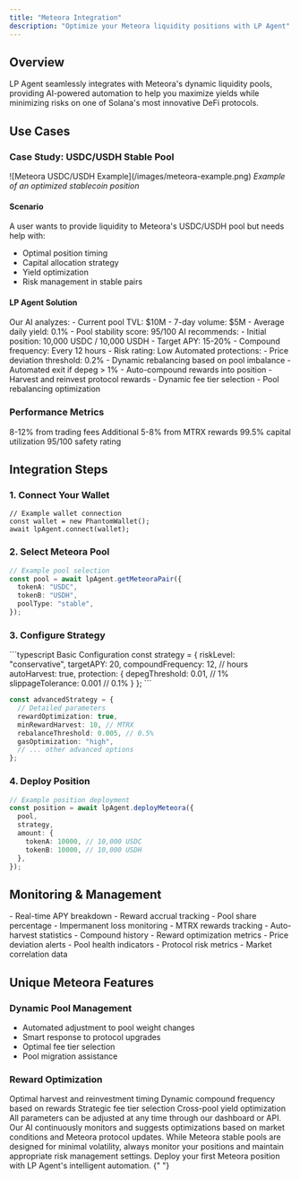 ```yaml
---
title: "Meteora Integration"
description: "Optimize your Meteora liquidity positions with LP Agent"
---
```


## Overview

LP Agent seamlessly integrates with Meteora's dynamic liquidity pools, providing AI-powered automation to help you maximize yields while minimizing risks on one of Solana's most innovative DeFi protocols.

## Use Cases

### Case Study: USDC/USDH Stable Pool

<Frame>
  ![Meteora USDC/USDH Example](/images/meteora-example.png)
  <em>Example of an optimized stablecoin position</em>
</Frame>

#### Scenario

A user wants to provide liquidity to Meteora's USDC/USDH pool but needs help with:

- Optimal position timing
- Capital allocation strategy
- Yield optimization
- Risk management in stable pairs

#### LP Agent Solution

<Steps>
  <Step title="Initial Analysis">
    Our AI analyzes: - Current pool TVL: $10M - 7-day volume: $5M - Average
    daily yield: 0.1% - Pool stability score: 95/100
  </Step>
  <Step title="Position Suggestion">
    AI recommends: - Initial position: 10,000 USDC / 10,000 USDH - Target APY:
    15-20% - Compound frequency: Every 12 hours - Risk rating: Low
  </Step>
  <Step title="Risk Management">
    Automated protections: - Price deviation threshold: 0.2% - Dynamic
    rebalancing based on pool imbalance - Automated exit if depeg > 1%
  </Step>
  <Step title="Yield Optimization">
    - Auto-compound rewards into position - Harvest and reinvest protocol
    rewards - Dynamic fee tier selection - Pool rebalancing optimization
  </Step>
</Steps>

### Performance Metrics

<CardGroup cols={2}>
  <Card title="Base APY" icon="percentage">
    8-12% from trading fees
  </Card>
  <Card title="Reward APY" icon="gift">
    Additional 5-8% from MTRX rewards
  </Card>
  <Card title="Efficiency" icon="chart-pie">
    99.5% capital utilization
  </Card>
  <Card title="Risk Score" icon="shield-check">
    95/100 safety rating
  </Card>
</CardGroup>

## Integration Steps

### 1. Connect Your Wallet

```solana
// Example wallet connection
const wallet = new PhantomWallet();
await lpAgent.connect(wallet);
```

### 2. Select Meteora Pool

```typescript
// Example pool selection
const pool = await lpAgent.getMeteoraPair({
  tokenA: "USDC",
  tokenB: "USDH",
  poolType: "stable",
});
```

### 3. Configure Strategy

<CodeGroup>
```typescript Basic Configuration
const strategy = {
  riskLevel: "conservative",
  targetAPY: 20,
  compoundFrequency: 12, // hours
  autoHarvest: true,
  protection: {
    depegThreshold: 0.01, // 1%
    slippageTolerance: 0.001 // 0.1%
  }
};
```

```typescript Advanced Configuration
const advancedStrategy = {
  // Detailed parameters
  rewardOptimization: true,
  minRewardHarvest: 10, // MTRX
  rebalanceThreshold: 0.005, // 0.5%
  gasOptimization: "high",
  // ... other advanced options
};
```

</CodeGroup>

### 4. Deploy Position

```typescript
// Example position deployment
const position = await lpAgent.deployMeteora({
  pool,
  strategy,
  amount: {
    tokenA: 10000, // 10,000 USDC
    tokenB: 10000, // 10,000 USDH
  },
});
```

## Monitoring & Management

<AccordionGroup>
  <Accordion title="Position Analytics">
    - Real-time APY breakdown
    - Reward accrual tracking
    - Pool share percentage
    - Impermanent loss monitoring
  </Accordion>
  
  <Accordion title="Reward Management">
    - MTRX rewards tracking
    - Auto-harvest statistics
    - Compound history
    - Reward optimization metrics
  </Accordion>

  <Accordion title="Risk Monitoring">
    - Price deviation alerts
    - Pool health indicators
    - Protocol risk metrics
    - Market correlation data
  </Accordion>
</AccordionGroup>

## Unique Meteora Features

### Dynamic Pool Management

- Automated adjustment to pool weight changes
- Smart response to protocol upgrades
- Optimal fee tier selection
- Pool migration assistance

### Reward Optimization

<CardGroup cols={2}>
  <Card title="MTRX Rewards" icon="gift">
    Optimal harvest and reinvestment timing
  </Card>
  <Card title="Compound Strategy" icon="rotate">
    Dynamic compound frequency based on rewards
  </Card>
  <Card title="Fee Optimization" icon="coins">
    Strategic fee tier selection
  </Card>
  <Card title="Yield Routing" icon="route">
    Cross-pool yield optimization
  </Card>
</CardGroup>

<Note>
  All parameters can be adjusted at any time through our dashboard or API. Our
  AI continuously monitors and suggests optimizations based on market conditions
  and Meteora protocol updates.
</Note>

<Warning>
  While Meteora stable pools are designed for minimal volatility, always monitor
  your positions and maintain appropriate risk management settings.
</Warning>

<Card title="Ready to Start?" icon="rocket" href="/quickstart">
  Deploy your first Meteora position with LP Agent's intelligent automation.
</Card>{" "}
